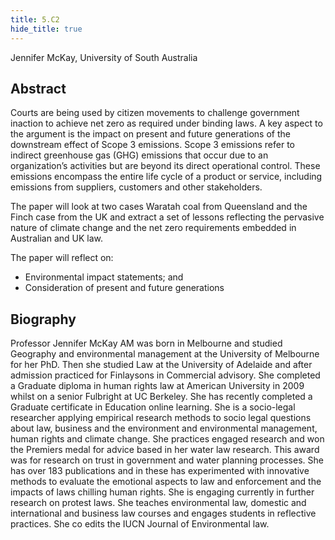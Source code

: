 ```yaml
---
title: 5.C2
hide_title: true
---
```


<AbstractHeader sKey='id5_C2'>
Jennifer McKay, University of South Australia
</AbstractHeader>

## Abstract
Courts are being used by citizen movements to challenge government inaction to achieve net zero as required under binding laws.  A key aspect to the argument is the impact on present and future generations of the  downstream effect of Scope 3 emissions. Scope 3 emissions refer to indirect greenhouse gas (GHG) emissions that occur due to an organization’s activities but are beyond its direct operational control.  These emissions encompass the entire life cycle of a product or service, including emissions from suppliers, customers and other stakeholders.

The paper will look at two cases Waratah coal from Queensland and the Finch case from the UK and extract a set of lessons reflecting the pervasive nature of climate change  and the net zero requirements embedded in Australian and UK law.

The paper will reflect on:
* Environmental impact statements; and
* Consideration  of present and future generations

## Biography
Professor Jennifer McKay AM was born in Melbourne and studied Geography and environmental management at the University of Melbourne for her PhD. Then she studied Law at  the University of Adelaide and after admission practiced for Finlaysons in Commercial advisory. She completed a Graduate diploma in human rights law at American University in 2009 whilst on a senior Fulbright at UC Berkeley.  She has recently completed a Graduate certificate in Education online learning. She is a socio-legal researcher applying empirical research methods to socio legal questions about law, business and the environment and environmental management, human rights and climate change. She practices engaged research and won the Premiers medal for advice based in her water law research.   This award was for research on trust in government and water planning processes. She has over 183 publications and in these has experimented with innovative methods to evaluate the emotional aspects to law and enforcement and the impacts of laws chilling human rights.  She is engaging  currently in further research on protest laws. She teaches environmental law, domestic and international and business law courses and engages students in reflective practices.  She co edits the IUCN Journal of Environmental law.